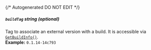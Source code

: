 {/* Autogenerated DO NOT EDIT  */}
##### `buildTag` _string (optional)_
Tag to associate an external version with a build. It is accessible via [`GetBuildInfo()`](https://hathora.dev/api\#tag/BuildV1/operation/GetBuildInfo).
<br/>
**Example:** `0.1.14-14c793`


